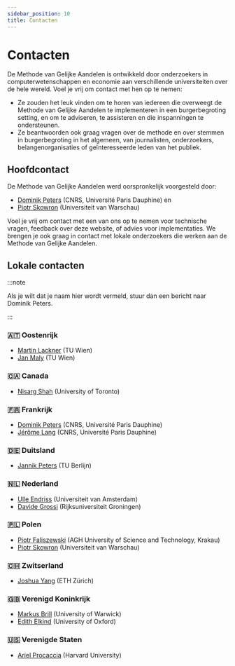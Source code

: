 ```yaml
---
sidebar_position: 10
title: Contacten
---
```


# Contacten

De Methode van Gelijke Aandelen is ontwikkeld door onderzoekers in computerwetenschappen en economie aan verschillende universiteiten over de hele wereld. Voel je vrij om contact met hen op te nemen:

* Ze zouden het leuk vinden om te horen van iedereen die overweegt de Methode van Gelijke Aandelen te implementeren in een burgerbegroting setting, en om te adviseren, te assisteren en die inspanningen te ondersteunen.
* Ze beantwoorden ook graag vragen over de methode en over stemmen in burgerbegroting in het algemeen, van journalisten, onderzoekers, belangenorganisaties of geïnteresseerde leden van het publiek.

## Hoofdcontact

De Methode van Gelijke Aandelen werd oorspronkelijk voorgesteld door:
* [Dominik Peters](https://dominik-peters.de) (CNRS, Université Paris Dauphine) en 
* [Piotr Skowron](https://www.mimuw.edu.pl/~ps219737/) (Universiteit van Warschau) 

Voel je vrij om contact met een van ons op te nemen voor technische vragen, feedback over deze website, of advies voor implementaties. We brengen je ook graag in contact met lokale onderzoekers die werken aan de Methode van Gelijke Aandelen.

## Lokale contacten

:::note

Als je wilt dat je naam hier wordt vermeld, stuur dan een bericht naar Dominik Peters.

:::
### 🇦🇹 Oostenrijk

* [Martin Lackner](http://martin.lackner.xyz/) (TU Wien)
* [Jan Maly](https://janmaly.de/) (TU Wien)

### 🇨🇦 Canada

* [Nisarg Shah](https://www.cs.toronto.edu/~nisarg/index.html) (University of Toronto)

### 🇫🇷 Frankrijk

* [Dominik Peters](https://dominik-peters.de) (CNRS, Université Paris Dauphine)
* [Jérôme Lang](https://www.lamsade.dauphine.fr/~lang/) (CNRS, Université Paris Dauphine)

### 🇩🇪 Duitsland

* [Jannik Peters](https://sites.google.com/view/jannikpeters) (TU Berlijn)

### 🇳🇱 Nederland

* [Ulle Endriss](https://staff.science.uva.nl/u.endriss/) (Universiteit van Amsterdam)
* [Davide Grossi](https://davidegrossi.me/) (Rijksuniversiteit Groningen)

### 🇵🇱 Polen

* [Piotr Faliszewski](https://home.agh.edu.pl/~faliszew/) (AGH University of Science and Technology, Krakau)
* [Piotr Skowron](https://www.mimuw.edu.pl/~ps219737/) (Universiteit van Warschau)

### 🇨🇭 Zwitserland

* [Joshua Yang](https://democracy.dsi.uzh.ch/member/joshua-yang/) (ETH Zürich)

### 🇬🇧 Verenigd Koninkrijk

* [Markus Brill](https://sites.google.com/site/brillmarkus/home) (University of Warwick)
* [Edith Elkind](https://www.cs.ox.ac.uk/people/edith.elkind/) (University of Oxford)

### 🇺🇸 Verenigde Staten

* [Ariel Procaccia](http://procaccia.info/) (Harvard University)